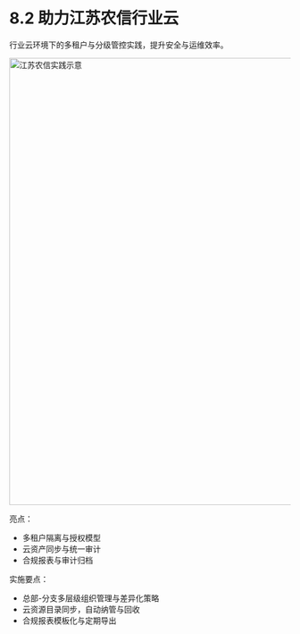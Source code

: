 # 8.2 助力江苏农信行业云

行业云环境下的多租户与分级管控实践，提升安全与运维效率。

<img src="/whitepaper/image035.png" alt="江苏农信实践示意" width="800" />

亮点：
- 多租户隔离与授权模型
- 云资产同步与统一审计
- 合规报表与审计归档

实施要点：
- 总部-分支多层级组织管理与差异化策略
- 云资源目录同步，自动纳管与回收
- 合规报表模板化与定期导出
